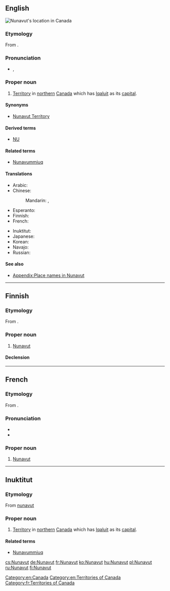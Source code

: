 ==English==
[[Image:Nunavut-map.png|thumb|alt=Nunavut is the Canadian territory that lies east of the Northwest Territories and north of Manitoba. Much of it is north of Ontario and Quebec too.|Nunavut's location in Canada]]
{{wikipedia}}

===Etymology===
From {{etyl|iu|en}} {{term|nunavut||our land|lang=iu}}.

===Pronunciation===
* {{a|UK}} {{IPA|/ˈnʌn.æ.vʌt/}}, {{X-SAMPA|/"nVn.{.vVt/}}

===Proper noun===
{{en-proper noun}}

# [[territory|Territory]] in [[northern]] [[Canada]] which has [[Iqaluit]] as its [[capital]].

====Synonyms====
* [[Nunavut Territory]]

====Derived terms====
* [[NU]] {{qualifier|abbreviation}}

====Related terms====
* [[Nunavummiuq]]

====Translations====
{{trans-top|territory in northern Canada}}
* Arabic: {{t-|ar|نونافوت|m|tr=nunafūt|sc=Arab}}
* Chinese:
*: Mandarin: {{t|cmn|努納武特|sc=Hani}}, {{t|cmn|努纳武特|tr=Nǔnàwǔtè|sc=Hani}}
* Esperanto: {{t-|eo|Nunavuto}}
* Finnish: {{t+|fi|Nunavut}}
* French: {{t+|fr|Nunavut|m}}
{{trans-mid}}
* Inuktitut: {{t-|iu|ᓄᓇᕗᑦ|tr=Nunavut|sc=Cans}}
* Japanese: {{t-|ja|ヌナブト|tr=Nunabuto|sc=Jpan}}
* Korean: {{t-|ko|누나부트|tr=Nunabuteu|sc=Kore}}
* Navajo: {{tø|nv|Náhookǫsjí Hakʼaz Dineʼé bikéyah}}
* Russian: {{t-|ru|Нунавут|m|tr=Núnavut, Nunavút}}
{{trans-bottom}}

====See also====
* [[Appendix:Place names in Nunavut]]

[[Category:en:Canada]]
[[Category:en:Territories of Canada]]

----

==Finnish==

===Etymology===
From {{etyl|iu|fi}} {{term|nunavut||our land|lang=iu}}.

===Proper noun===
{{fi-proper noun}}

# [[Nunavut#English|Nunavut]] {{gloss|territory in northeast Canada}}

====Declension====
{{fi-decl-risti|Nunavut|nopl=1|i=0}}

----

==French==

===Etymology===
From {{etyl|iu|fr}} {{term|nunavut||our land|lang=iu}}.

===Pronunciation===
* {{IPA|/nu.na.vut/|lang=fr}}
* {{rhymes|ut|lang=fr}}

===Proper noun===
{{fr-proper noun|m}}

# [[#English|Nunavut]]

[[Category:fr:Territories of Canada]]

----

==Inuktitut==

===Etymology===
From [[nunavut]]

===Proper noun===
{{iu-pos|l|proper noun|ᓄᓇᕗᑦ}}

# [[territory|Territory]] in [[northern]] [[Canada]] which has [[Iqaluit]] as its [[capital]].

====Related terms====
* [[Nunavummiuq]]

[[cs:Nunavut]]
[[de:Nunavut]]
[[fr:Nunavut]]
[[ko:Nunavut]]
[[hu:Nunavut]]
[[pl:Nunavut]]
[[ru:Nunavut]]
[[fi:Nunavut]]